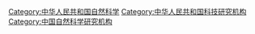 [[Category:中华人民共和国自然科学|Category:中华人民共和国自然科学]]
[[Category:中华人民共和国科技研究机构|Category:中华人民共和国科技研究机构]]
[[Category:中国自然科学研究机构|Category:中国自然科学研究机构]]